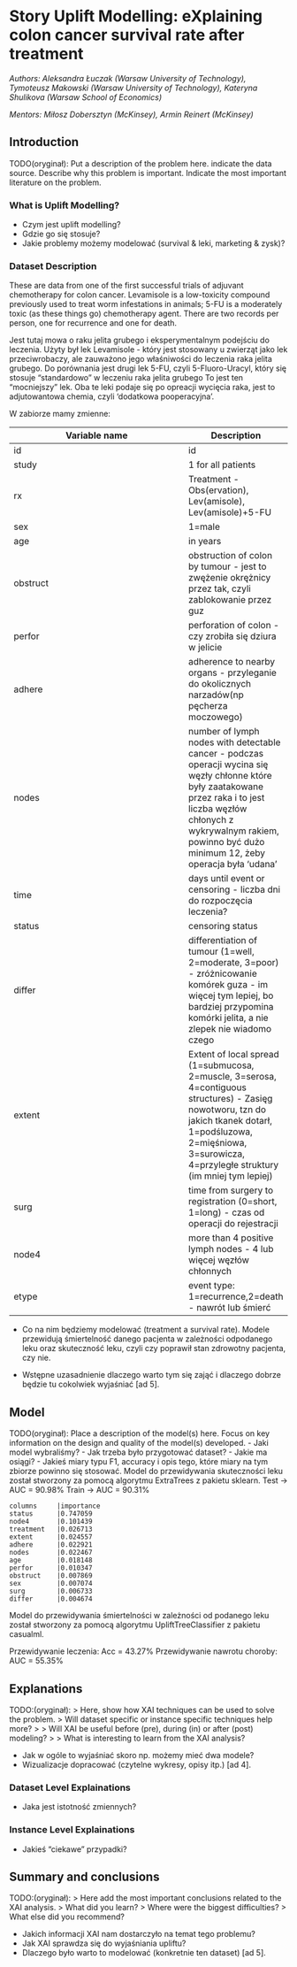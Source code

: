 # Story Uplift Modelling: eXplaining colon cancer survival rate after treatment {#story-uplift-modelling}

*Authors: Aleksandra Łuczak (Warsaw University of Technology), Tymoteusz Makowski (Warsaw University of Technology), Kateryna Shulikova (Warsaw School of Economics)*

*Mentors: Miłosz Dobersztyn (McKinsey), Armin Reinert (McKinsey)*

## Introduction 
TODO(oryginał): Put a description of the problem here. indicate the data source. Describe why this problem is important. Indicate the most important literature on the problem.

### What is Uplift Modelling?
 - Czym jest uplift modelling?
 - Gdzie go się stosuje?
 - Jakie problemy możemy modelować (survival & leki, marketing & zysk)?

### Dataset Description
These are data from one of the first successful trials of adjuvant chemotherapy for
colon cancer. Levamisole is a low-toxicity compound previously used to treat worm
infestations in animals; 5-FU is a moderately toxic (as these things go) chemotherapy
agent. There are two records per person, one for recurrence and one for death.

Jest tutaj mowa o raku jelita grubego i eksperymentalnym podejściu do leczenia.
Użyty był lek Levamisole - który jest stosowany u zwierząt jako lek przeciwrobaczy, ale
zauważono jego właśniwości do leczenia raka jelita grubego. Do porównania jest drugi lek
5-FU, czyli 5-Fluoro-Uracyl, który się stosuje "standardowo" w leczeniu raka jelita grubego
To jest ten "mocniejszy" lek. Oba te leki podaje się po opreacji wycięcia raka, jest to
adjutowantowa chemia, czyli 'dodatkowa pooperacyjna'.

W zabiorze mamy zmienne:

Variable name                   | Description
--------------------------------|---------------
id                              |    id
study                           | 	1 for all patients
rx                              |    Treatment - Obs(ervation), Lev(amisole), Lev(amisole)+5-FU
sex                             | 	1=male
age                             | 	in years
obstruct                        | 	obstruction of colon by tumour - jest to zwężenie okrężnicy przez tak, czyli zablokowanie przez guz
perfor                          |    perforation of colon - czy zrobiła się dziura w jelicie
adhere                          | 	adherence to nearby organs - przyleganie do okolicznych narzadów(np pęcherza moczowego)
nodes                           |    number of lymph nodes with detectable cancer - podczas operacji wycina się węzły chłonne które były zaatakowane przez raka i to jest liczba węzłów chłonych z wykrywalnym rakiem, powinno być dużo minimum 12, żeby operacja była 'udana'
time                            |    days until event or censoring - liczba dni do rozpoczęcia leczenia?
status                          |    censoring status
differ                          | 	differentiation of tumour (1=well, 2=moderate, 3=poor) - zróżnicowanie komórek guza - im więcej tym lepiej, bo bardziej przypomina komórki jelita, a nie zlepek nie wiadomo czego
extent                          |    Extent of local spread (1=submucosa, 2=muscle, 3=serosa, 4=contiguous structures) - Zasięg nowotworu, tzn do jakich tkanek dotarł, 1=podśluzowa, 2=mięśniowa, 3=surowicza, 4=przyległe struktury (im mniej tym lepiej)
surg                            | 	time from surgery to registration (0=short, 1=long) - czas od operacji do rejestracji
node4                           | 	more than 4 positive lymph nodes - 4 lub więcej węzłów chłonnych
etype                           | 	event type: 1=recurrence,2=death - nawrót lub śmierć



 - Co na nim będziemy modelować (treatment a survival rate).
 Modele przewidują śmiertelność danego pacjenta w zależności odpodanego leku oraz skuteczność leku, czyli czy poprawił stan zdrowotny pacjenta, czy nie.




 - Wstępne uzasadnienie dlaczego warto tym się zająć i dlaczego dobrze będzie tu cokolwiek wyjaśniać [ad 5].


## Model 
TODO(oryginał): Place a description of the model(s) here. Focus on key information on the design and quality of the model(s) developed.
 - Jaki model wybraliśmy?
 - Jak trzeba było przygotować dataset?
 - Jakie ma osiągi?
 - Jakieś miary typu F1, accuracy i opis tego, które miary na tym zbiorze powinno się stosować.
Model do przewidywania skuteczności leku został stworzony za pomocą algorytmu ExtraTrees z pakietu sklearn.
 Test -> AUC = 90.98%
 Train -> AUC = 90.31%

 	columns 	|importance
	status 	    |0.747059
 	node4 	    |0.101439
 	treatment 	|0.026713
	extent 	    |0.024557
 	adhere 	    |0.022921
 	nodes 	    |0.022467
 	age 	    |0.018148
 	perfor 	    |0.010347
 	obstruct 	|0.007869
 	sex 	    |0.007074
 	surg 	    |0.006733
 	differ 	    |0.004674

Model do przewidywania śmiertelności w zależności od podanego leku został stworzony za pomocą algorytmu UpliftTreeClassifier z pakietu casualml.

Przewidywanie leczenia:
Acc = 43.27%
Przewidywanie nawrotu choroby:
AUC = 55.35%

## Explanations
TODO:(oryginał):
> Here, show how XAI techniques can be used to solve the problem.
> Will dataset specific or instance specific techniques help more?
>
> Will XAI be useful before (pre), during (in) or after (post) modeling?
>
> What is interesting to learn from the XAI analysis?

 - Jak w ogóle to wyjaśniać skoro np. możemy mieć dwa modele?
 - Wizualizacje dopracować (czytelne wykresy, opisy itp.) [ad 4].

### Dataset Level Explainations
 - Jaka jest istotność zmiennych?

### Instance Level Explainations
 - Jakieś "ciekawe" przypadki?


## Summary and conclusions 
TODO:(oryginał):
> Here add the most important conclusions related to the XAI analysis.
> What did you learn? 
> Where were the biggest difficulties?
> What else did you recommend?

 - Jakich informacji XAI nam dostarczyło na temat tego problemu?
 - Jak XAI sprawdza się do wyjaśniania upliftu?
 - Dlaczego było warto to modelować (konkretnie ten dataset) [ad 5].
